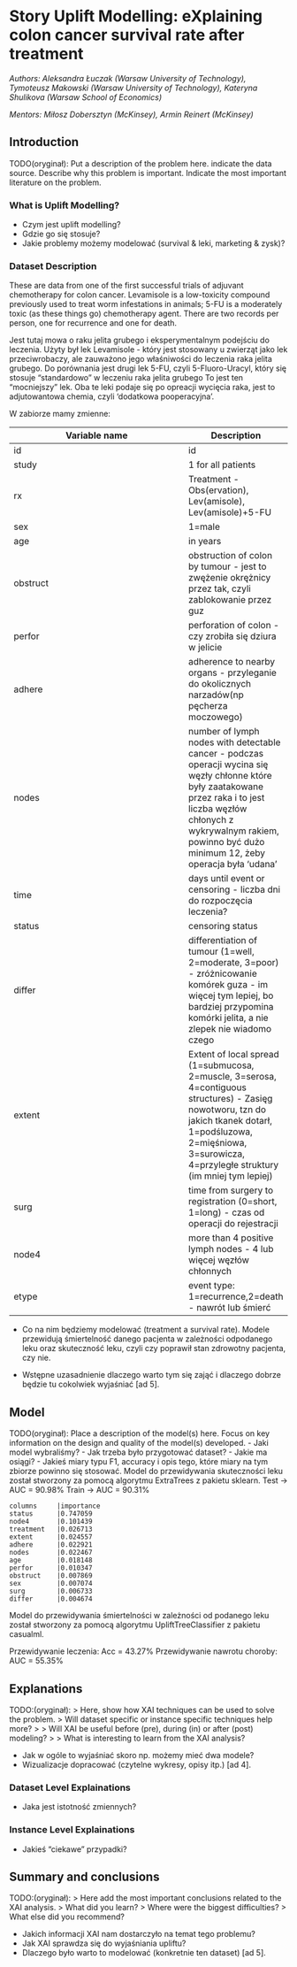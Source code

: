 # Story Uplift Modelling: eXplaining colon cancer survival rate after treatment {#story-uplift-modelling}

*Authors: Aleksandra Łuczak (Warsaw University of Technology), Tymoteusz Makowski (Warsaw University of Technology), Kateryna Shulikova (Warsaw School of Economics)*

*Mentors: Miłosz Dobersztyn (McKinsey), Armin Reinert (McKinsey)*

## Introduction 
TODO(oryginał): Put a description of the problem here. indicate the data source. Describe why this problem is important. Indicate the most important literature on the problem.

### What is Uplift Modelling?
 - Czym jest uplift modelling?
 - Gdzie go się stosuje?
 - Jakie problemy możemy modelować (survival & leki, marketing & zysk)?

### Dataset Description
These are data from one of the first successful trials of adjuvant chemotherapy for
colon cancer. Levamisole is a low-toxicity compound previously used to treat worm
infestations in animals; 5-FU is a moderately toxic (as these things go) chemotherapy
agent. There are two records per person, one for recurrence and one for death.

Jest tutaj mowa o raku jelita grubego i eksperymentalnym podejściu do leczenia.
Użyty był lek Levamisole - który jest stosowany u zwierząt jako lek przeciwrobaczy, ale
zauważono jego właśniwości do leczenia raka jelita grubego. Do porównania jest drugi lek
5-FU, czyli 5-Fluoro-Uracyl, który się stosuje "standardowo" w leczeniu raka jelita grubego
To jest ten "mocniejszy" lek. Oba te leki podaje się po opreacji wycięcia raka, jest to
adjutowantowa chemia, czyli 'dodatkowa pooperacyjna'.

W zabiorze mamy zmienne:

Variable name                   | Description
--------------------------------|---------------
id                              |    id
study                           | 	1 for all patients
rx                              |    Treatment - Obs(ervation), Lev(amisole), Lev(amisole)+5-FU
sex                             | 	1=male
age                             | 	in years
obstruct                        | 	obstruction of colon by tumour - jest to zwężenie okrężnicy przez tak, czyli zablokowanie przez guz
perfor                          |    perforation of colon - czy zrobiła się dziura w jelicie
adhere                          | 	adherence to nearby organs - przyleganie do okolicznych narzadów(np pęcherza moczowego)
nodes                           |    number of lymph nodes with detectable cancer - podczas operacji wycina się węzły chłonne które były zaatakowane przez raka i to jest liczba węzłów chłonych z wykrywalnym rakiem, powinno być dużo minimum 12, żeby operacja była 'udana'
time                            |    days until event or censoring - liczba dni do rozpoczęcia leczenia?
status                          |    censoring status
differ                          | 	differentiation of tumour (1=well, 2=moderate, 3=poor) - zróżnicowanie komórek guza - im więcej tym lepiej, bo bardziej przypomina komórki jelita, a nie zlepek nie wiadomo czego
extent                          |    Extent of local spread (1=submucosa, 2=muscle, 3=serosa, 4=contiguous structures) - Zasięg nowotworu, tzn do jakich tkanek dotarł, 1=podśluzowa, 2=mięśniowa, 3=surowicza, 4=przyległe struktury (im mniej tym lepiej)
surg                            | 	time from surgery to registration (0=short, 1=long) - czas od operacji do rejestracji
node4                           | 	more than 4 positive lymph nodes - 4 lub więcej węzłów chłonnych
etype                           | 	event type: 1=recurrence,2=death - nawrót lub śmierć



 - Co na nim będziemy modelować (treatment a survival rate).
 Modele przewidują śmiertelność danego pacjenta w zależności odpodanego leku oraz skuteczność leku, czyli czy poprawił stan zdrowotny pacjenta, czy nie.




 - Wstępne uzasadnienie dlaczego warto tym się zająć i dlaczego dobrze będzie tu cokolwiek wyjaśniać [ad 5].


## Model 
TODO(oryginał): Place a description of the model(s) here. Focus on key information on the design and quality of the model(s) developed.
 - Jaki model wybraliśmy?
 - Jak trzeba było przygotować dataset?
 - Jakie ma osiągi?
 - Jakieś miary typu F1, accuracy i opis tego, które miary na tym zbiorze powinno się stosować.
Model do przewidywania skuteczności leku został stworzony za pomocą algorytmu ExtraTrees z pakietu sklearn.
 Test -> AUC = 90.98%
 Train -> AUC = 90.31%

 	columns 	|importance
	status 	    |0.747059
 	node4 	    |0.101439
 	treatment 	|0.026713
	extent 	    |0.024557
 	adhere 	    |0.022921
 	nodes 	    |0.022467
 	age 	    |0.018148
 	perfor 	    |0.010347
 	obstruct 	|0.007869
 	sex 	    |0.007074
 	surg 	    |0.006733
 	differ 	    |0.004674

Model do przewidywania śmiertelności w zależności od podanego leku został stworzony za pomocą algorytmu UpliftTreeClassifier z pakietu casualml.

Przewidywanie leczenia:
Acc = 43.27%
Przewidywanie nawrotu choroby:
AUC = 55.35%

## Explanations
TODO:(oryginał):
> Here, show how XAI techniques can be used to solve the problem.
> Will dataset specific or instance specific techniques help more?
>
> Will XAI be useful before (pre), during (in) or after (post) modeling?
>
> What is interesting to learn from the XAI analysis?

 - Jak w ogóle to wyjaśniać skoro np. możemy mieć dwa modele?
 - Wizualizacje dopracować (czytelne wykresy, opisy itp.) [ad 4].

### Dataset Level Explainations
 - Jaka jest istotność zmiennych?

### Instance Level Explainations
 - Jakieś "ciekawe" przypadki?


## Summary and conclusions 
TODO:(oryginał):
> Here add the most important conclusions related to the XAI analysis.
> What did you learn? 
> Where were the biggest difficulties?
> What else did you recommend?

 - Jakich informacji XAI nam dostarczyło na temat tego problemu?
 - Jak XAI sprawdza się do wyjaśniania upliftu?
 - Dlaczego było warto to modelować (konkretnie ten dataset) [ad 5].
